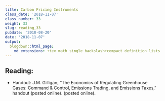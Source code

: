 ```yaml
---
title: Carbon Pricing Instruments
class_date: '2018-11-07'
class_number: 33
weight: 33
slug: reading_33
pubdate: '2018-08-20'
date: '2018-11-07'
output:
  blogdown::html_page:
    md_extensions: +tex_math_single_backslash+compact_definition_lists
---
```

## Reading:

* Handout: J.M. Gilligan, "The Economics of Regulating Greenhouse Gases: Command & Control, Emissions Trading, and Emissions Taxes," handout (posted online). (posted online).


